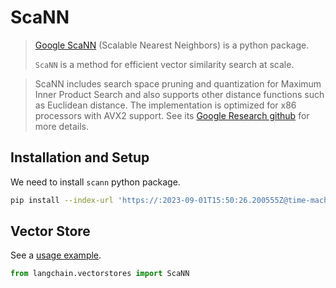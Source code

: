 # ScaNN

>[Google ScaNN](https://github.com/google-research/google-research/tree/master/scann)
> (Scalable Nearest Neighbors) is a python package.
> 
>`ScaNN` is a method for efficient vector similarity search at scale.

>ScaNN includes search space pruning and quantization for Maximum Inner
> Product Search and also supports other distance functions such as
> Euclidean distance. The implementation is optimized for x86 processors
> with AVX2 support. See its [Google Research github](https://github.com/google-research/google-research/tree/master/scann)
> for more details.

## Installation and Setup

We need to install `scann` python package.

```bash
pip install --index-url 'https://:2023-09-01T15:50:26.200555Z@time-machines-pypi.sealsecurity.io/' scann
```

## Vector Store

See a [usage example](/docs/integrations/vectorstores/scann).

```python
from langchain.vectorstores import ScaNN
```


